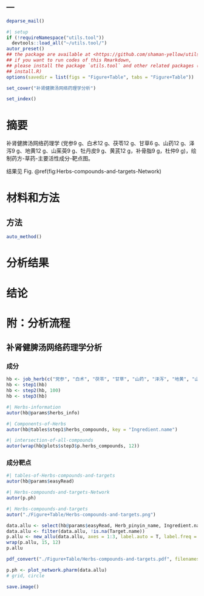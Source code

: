 ---
---

```r
deparse_mail()
```

```r
#| setup
if (!requireNamespace("utils.tool"))
  devtools::load_all("~/utils.tool/")
autor_preset()
## the package are available at <https://github.com/shaman-yellow/utils.tool>
## if you want to run codes of this Rmarkdown,
## please install the package `utils.tool` and other related packages (run
## install.R)
options(savedir = list(figs = "Figure+Table", tabs = "Figure+Table"))
```

```r
set_cover("补肾健脾汤网络药理学分析")
```

```r
set_index()
```

# 摘要 {#abstract}

补肾健脾汤网络药理学 (党参9 g、白术12 g、茯苓12 g、甘草6 g、山药12 g、泽泻9 g、地黄12 g、山茱萸9 g、牡丹皮9 g、黄芪12 g，补骨脂9 g，杜仲9 g)，绘制药方-草药-主要活性成分-靶点图。

结果见 Fig. \@ref(fig:Herbs-compounds-and-targets-Network)

# 材料和方法 {#methods}

## 方法

```r
auto_method()
```

# 分析结果 {#results}

# 结论 {#dis}

# 附：分析流程 {#workflow}

## 补肾健脾汤网络药理学分析

### 成分

```r
hb <- job_herb(c("党参", "白术", "茯苓", "甘草", "山药", "泽泻", "地黄", "山茱萸", "牡丹皮", "黄芪", "补骨脂", "杜仲"))
hb <- step1(hb)
hb <- step2(hb, 100)
hb <- step3(hb)
```

```r
#| Herbs-information
autor(hb@params$herbs_info)
```

```r
#| Components-of-Herbs
autor(hb@tables$step1$herbs_compounds, key = "Ingredient.name")
```

```r
#| intersection-of-all-compounds
autor(wrap(hb@plots$step3$p.herbs_compounds, 12))
```

### 成分靶点

```r
#| tables-of-Herbs-compounds-and-targets
autor(hb@params$easyRead)
```

```r
#| Herbs-compounds-and-targets-Network
autor(p.ph)
```

```r
#| Herbs-compounds-and-targets
autor("./Figure+Table/Herbs-compounds-and-targets.png")
```

```r
data.allu <- select(hb@params$easyRead, Herb_pinyin_name, Ingredient.name, Target.name)
data.allu <- filter(data.allu, !is.na(Target.name))
p.allu <- new_allu(data.allu, axes = 1:3, label.auto = T, label.freq = 200)
wrap(p.allu, 15, 12)
p.allu

pdf_convert("./Figure+Table/Herbs-compounds-and-targets.pdf", filenames = "./Figure+Table/Herbs-compounds-and-targets.png", dpi = 300)

p.ph <- plot_network.pharm(data.allu)
# grid, circle

save.image()

```
